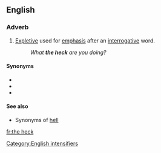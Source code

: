 ==English==

===Adverb===
{{head|en|adverb}}
# [[expletive|Expletive]] used for [[emphasis]] after an [[interrogative]] word.
#: ''What '''the heck''' are you doing?''

====Synonyms====
* {{l|en|in hell}}
* {{l|en|in the hell}}
* {{l|en|the hell}}

====See also====
* Synonyms of [[hell#Synonyms|hell]]

[[Category:English intensifiers]]

[[fr:the heck]]